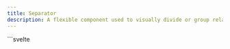```yaml
---
title: Separator
description: A flexible component used to visually divide or group related content.
---
```


<Tabs>
  <TabItem label="Preview">
    <SeparatorPreview />
  </TabItem>
  <TabItem label="Usage">
    ```svelte
    <script lang="ts">
      import { Separator } from "@dxdns/feflow"

      const variants = ["dotted", "dashed", "solid"]
      const sizes = ["xs", "sm", "md", "lg", "xl"]
    </script>

    <div
      style="
        max-width: 300px; 
        margin: 3rem auto; 
        display: flex; 
        flex-direction: column; 
        gap: 1rem;
        "
    >
      {#each sizes as size, i}
        <Separator
          size={size as any}
          variant={i === 0 ? "solid" : i % 2 ? "dashed" : "dotted"}
        />
      {/each}

      {#each variants as variant, i}
        <Separator
          height="3rem"
          orientation="vertical"
          variant={variant as any}
          size={i === 0 ? "md" : i % 2 ? "lg" : "xl"}
        />
      {/each}

      {#each ["start", "end", "center"] as value}
        <div style="display: flex; gap: 0.5rem; align-items: baseline;">
          {#if value === "end" || value === "center"}
            <Separator style="flex: 1;" />
          {/if}
          <p style="flex-shrink: 0;">{value}</p>
          {#if value === "start" || value === "center"}
            <Separator style="flex: 1;" />
          {/if}
        </div>
      {/each}
    </div>
    ```
  </TabItem>
</Tabs>